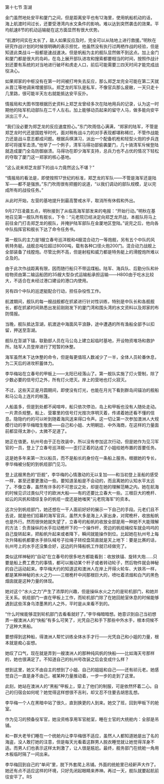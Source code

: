 

第十七节 澎湖

金门虽然地处安平和厦门之间，但是距离安平也有12海里，使用帆船机动的话，海上航渡时间过长，还要受港湾内水文条件的影响。难以达到突然袭击的效果。平均航速8节的机动运输艇在这方面显然有很大优势。

“航渡时间实在太长了，敌人如果反应及时，完全可以从陆地上进行救援。”明秋在研究作战计划的时候很明确的表示担忧，他虽然没有执行过两栖作战的经验，但是知道此类战斗一般都是速战速决。但是帆船为主的舰队显然做不到这点。加上金门和厦门都是很大的岛屿，在岛上展开部队进攻和搜索都要相当的时间，按照作战计划还要有系统的对当地进行破坏和虏走人口，前后可能需要三四天时间才能完成战役决心。

如果郑家的中枢没有在第一时间被打垮失去反应，那么郑芝龙完全可能在第二天就从晋江等地调来增援部队。郑芝龙的军队是私军，不像官兵那么疲敝，一天只走十几里路，很可能半天左右就能抵达安平反扑。

情报局和大图书馆根据历史资料上郑芝龙曾经多次在陆地用兵的记录，认为这一时期他的陆军机动部队在二千人左右。加上能够动员起来的留守人马，做多能向安平派出三千人。

“我们没必要为郑芝龙的反应速度担心。”东门吹雨信心满满，“郑家的陆军，不管是郑芝龙时代还是国姓爷时代，面对稍有战斗力的对手表现都堪称稀烂，不管作战能力还是战斗意志都成问题。根据兵棋演习，派出一个配备机枪和轻型火炮的步兵连即可将援军击溃。”他举了一个例子，清军马得功部偷袭厦门，几十骑清军斥候登陆就造成厦门全岛防御崩溃。马得功在即少海军支持，总兵力也不占优的情况下轻松的夺取了厦门这一郑家的核心基地。

“这么说来郑芝龙部下的战斗力竟然这么不堪？”

“情报局的看法是，即使按照17世纪的标准，郑芝龙的军队――不管是海军还是陆军――都不是强旅。”东门吹雨很有把握的说道，“以我们调动的部队规模，足以完成所有的战役任务。”

从此时开始，左营的基地提升到最高警戒水平，取消所有休假和外出。

9月27日凌晨五点，明秋接到了从临高海军部发来的电报：“开始行动。”明秋在基地召见第一舰队所有舰长，下令：“元老院已经决定向郑芝龙开战，本舰队将马上前往金门打击郑芝龙的舰队，并掩护陆军部队在金厦地区登陆。”说完之后，他向各中队指挥官和舰长下达了命令任务书。

第一舰队的主力是1艘立春号巡洋舰和4艘混合动力一等炮舰，另有五个中队的风帆特务艇。战舰总吨位超过8000吨，载有各种口径火炮200门。混合动力战舰上全部装备了线膛炮。尽管比例不高，但是射程和威力都是特务艇上的滑膛炮所难以企及的。

由于此次作战距离有限，因而随行船只不带运煤船。陆军、海兵队、后勤分队和补给物资由第二输运船团的35艘大型杂式运输船承担运输――H800由于吃水比较大，不适合在未经过港口建设的港口内使用。

另有四个中队的巡逻艇配合行动，担任杂役性工作。

航渡期间，舰队的每一艘战舰都在抓紧进行针对性训练，特别是中队长和各舰舰长，都在抓紧时间熟悉出发前刚刚发下的厦门湾和围头湾的水文资料以及郑家的布防情报。

当晚，舰队抵达澎湖，航渡途中海面风平浪静，途中遭遇的所有渔船全部予以扣留，押送至澎湖。

舰队在澎湖下锚，联勤部人员在马公岛上建立起临时基地，开设物资堆场和救护所。陆军人员登岸进行了短暂的休整。

海军虽然未下达休整的命令，但是每更值班人数减少了一半，全体人员轮番休息，为二天后的进攻积蓄体力。

李华梅站在立春号的甲板上――太阳已经落山了。第一舰队实施了灯火管制，除了少数必要的信号灯之外，所有灯火熄灭。岸上的营地也灯火寂灭。

不过，这些天正是月圆期间，即使没有灯光，也能在月光下看到群岛间锚泊的舰船和马公岛上连片的帐篷。

人船虽多，但是到处都不闻喧哗，船只依次停泊，岛上和甲板也没有人随处走动。一片肃杀规整。船上、营寨里的信号灯光按次序明灭着，传递着她还看不懂的信息。隐隐约约的可以听到随着海风送来得口令声。这一切让第一次参加澳洲人大规模行动的李华梅暗生敬畏――自己和小姐、大明朝廷、中外海商，在这样的力量面前都显得太渺小，太微不足道了。

她正在值更。杭州号由于正在改装中，所以没有参加这次行动，但是她作为见习军官的一员，登上了立春号巡洋舰――歪打正着的达成了小姐给她布置的首要任务。

这是她多年来第一次以船员，而不是船长的身份在一条船上服务。根据她的专长，李华梅被分配的到帆缆部门见习。

登上这艘黑色的“巨舰”，李华梅的心情激动的无以复加――和当初登上圣船的感受一样，甚至还要更激动一些。要知道圣船是不会动的，而且离她的认知水平太远了。不像立春，虽然有许多的不可思议之处，却是在她的理解范畴之内。她在航海的时候见识过类似尺寸的欧洲大船――有的还要比立春大一些。三根巨大的桅杆、如云的风帆和错综复杂的帆缆一度还是她嗤笑“元老院海军”的资本。

这次分到帆缆部门，她还想在一干人面前好好的展示一下自己的手段。元老们且不去说，就是他们招募的海军官兵，虽然大多是海上人家出身，对爬桅杆，收放船帆也是外行。然而很快她就失望了，立春号的船帆的收放全部是用一种她不大能理解的方法：负责操纵的水手拉动桅杆下的一个操作杆，旁边的帆缆绳绞车就会呜呜的自己旋转起来，把船帆升起来或者降下，瞬间就能操作到位。比起她在杭州号上每次升降船帆都要水手排队喊号子拉绳子转绞盘简直就是天上地下：要是比赛的话，杭州号上的水手还没集合好，这边的升降船帆工作就已经做完了。

类似这样神秘的“自动”在立春号的很多地方都能看到：收放铁锚、旋转大炮……只要是船上费工费力的事情，都可以搬动某个杆子或者转动轮子，然后物件就会神秘的自己运动起来。李华梅大约的知道这和澳洲人在岸上开得火轮车、大铁吊一样，都是某种神秘的水火之力――三根桅杆中间那根巨大的，喷吐着浓烟和白汽的黑色烟囱就是这种力量的体现。

她对这个“水火之力”产生了浓厚的兴趣，但是操纵水火之力的是轮机部门，和她并无关系。帆缆部门一直在甲板上工作，而轮机部门除了在她回舱室休息的时候能够遇到这些浑身乌漆墨黑的人之外，平时是从来看不到的。

“什么时候能够混到轮机部门去看看就好了。”李华梅暗暗想。她意识到自己当初想弄一艘澳洲人的“快船”有多么可笑了，光凭自己和手下那些中外水手，根本伺候不了这种大黑船。

要想得到这种船，得澳洲人帮忙训练全体水手才行――光凭自己和小姐的力量，根本就是痴心妄想。

她叹了口气，现在就是弄到一艘澳洲人的那种纯风帆的快船――比如海天号那样的，她也很满足了。不知道自己的杭州号改装之后会变成什么样？

想到这里，她又不由自主的想到了小姐、自己的姐姐和自己――还有祁元老。她感觉自己一直是身不由己，被某种力量推动着，一步一步的走到了这里。

此刻，她站在澳洲人的“黑船”甲板上，穿上了他们的制服，可是依然怀着二心。自己的归宿会如何呢？她觉得这样想很不吉利，却又忍不住要去胡思乱想。

李华梅一个人在黑暗中站了很久，直到换更的人到来。她交了班，回到甲板下的舱室。

作为见习的预备役军官，她没资格享用军官舱室，睡在士官的大统舱内：全部是吊铺。

和一群大老爷们睡在一个统舱内让李华梅很不适应，虽然人人都知道她是出了名的海盗，没人敢打她的注意，但是每天光看着这群男人脱衣睡觉就让她觉得浑身不适。而男人们也表示这样太刺激了，让人很是尴尬。最终，舰务部门在统舱一角用木板临时隔了一间出来。

李华梅回到自己的“单间”里，脱下外套爬上吊铺。外面的统舱里已经鼾声大作了。她还有点不适应这样的环境，只好先闭起眼睛来养神。再过一天，舰队就要起航前往安平了。RS

